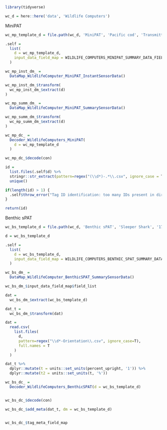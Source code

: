 ```r
library(tidyverse)

wc_d = here::here('data', 'Wildlife Computers')
```
MiniPAT
```r
wc_mp_template_d = file.path(wc_d, 'MiniPAT', 'Pacific cod', 'Transmitted data', '183970')

.self = 
  list(
    d = wc_mp_template_d,
    input_data_field_map = WILDLIFE_COMPUTERS_MINIPAT_SUMMARY_DATA_FIELDS
  )

wc_mp_inst_dm_ = 
  DataMap_WildlifeComputer_MiniPAT_InstantSensorData()

wc_mp_inst_dm_$transform(
  wc_mp_inst_dm_$extract(d)
)

wc_mp_summ_dm_ = 
  DataMap_WildlifeComputer_MiniPAT_SummarySensorData()

wc_mp_summ_dm_$transform(
  wc_mp_summ_dm_$extract(d)
)

wc_mp_dc_ = 
  Decoder_WildlifeComputers_MiniPAT(
    d = wc_mp_template_d
  )

wc_mp_dc_$decode(con)
```

```r
id =
  list.files(.self$d) %>%
  stringr::str_extract(pattern=regex("(\\d*)-.*\\.csv", ignore_case = T), group=1) %>%
  unique()

if(length(id) > 1) {
  .self$throw_error("Tag ID identification: too many IDs present in directory")
}

return(id)
```

Benthic sPAT
```r
wc_bs_template_d = file.path(wc_d, 'Benthic sPAT', 'Sleeper Shark', '175150')

d = wc_bs_template_d

.self = 
  list(
    d = wc_bs_template_d,
    input_data_field_map = WILDLIFE_COMPUTERS_BENTHIC_SPAT_SUMMARY_DATA_FIELDS
  )

wc_bs_dm_ =
  DataMap_WildlifeComputer_BenthicSPAT_SummarySensorData()

wc_bs_dm_$input_data_field_map$field_list

dat = 
  wc_bs_dm_$extract(wc_bs_template_d)

dat_t = 
  wc_bs_dm_$transform(dat)

dat =
  read.csv(
    list.files(
      d,
      pattern=regex("\\d*-Orientation\\.csv", ignore_case=T),
      full.names = T
    )
  )

dat_t %>% 
  dplyr::mutate(t = units::set_units(percent_upright, '1')) %>% 
  dplyr::mutate(t2 = units::set_units(t, '%'))

wc_bs_dc_ = 
  Decoder_WildlifeComputers_BenthicSPAT(d = wc_bs_template_d)


wc_bs_dc_$decode(con)

wc_bs_dc_$add_meta(dat_t, dm = wc_bs_template_d)


wc_bs_dc_$tag_meta_field_map
```



